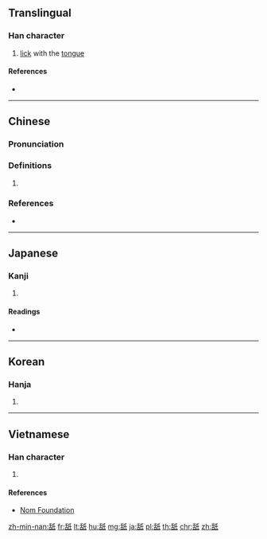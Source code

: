 {{character info/new}}
==Translingual==

===Han character===
{{Han char|rn=135|rad=舌|as=04|sn=10|four=22640|canj=HRHVP|ids=⿰舌氏}}

# [[lick]] with the [[tongue]]

====References====
* {{Han ref|kx=1007.030|dkj=30283|dj=1464.050|hdz=52943.070|uh=8210|ud=33296|bh=AFE7|bd=45031}}

----

==Chinese==
{{zh-forms}}

===Pronunciation===
{{zh-pron
|m=shì
|c=saai5,saai2,laai2
|mn=qz:sǐ/xm,zz:sī/qz:chǐ/tw,xm,zz:chī/tw:chīⁿ
|mn_note=sǐ/sī - literary; chǐ/chī/chīⁿ - vernacular
|mc=y
|oc=y
|ma=
|cat=v
}}

===Definitions===
{{zh-hanzi}}

# {{rfdef|lang=zh}}

===References===
* {{R:yue:jyut.net}}

----

==Japanese==

===Kanji===
{{ja-kanji|grade=|rs=舌04}}

# {{defn|lang=ja|sort=舌04}}

====Readings====
* {{ja-readings|on=[[し]] (shi), [[じ]] (ji)|kun=[[なめる]] (nameru)|nanori=}}

----

==Korean==

===Hanja===
{{ko-hanja|hangeul=지|eumhun=|rv=ji|mr=chi|y=ci}}

# {{defn|lang=ko|sort=舌04}}

----

==Vietnamese==

===Han character===
{{vi-readings|rs=舌04| hanviet = liếm, thỉ}}

# {{defn|lang=vi|sort=舌04}}

====References====
*[http://nomfoundation.org/common/nom_details.php?codepoint=8210 Nom Foundation]

[[zh-min-nan:舐]]
[[fr:舐]]
[[lt:舐]]
[[hu:舐]]
[[mg:舐]]
[[ja:舐]]
[[pl:舐]]
[[th:舐]]
[[chr:舐]]
[[zh:舐]]
